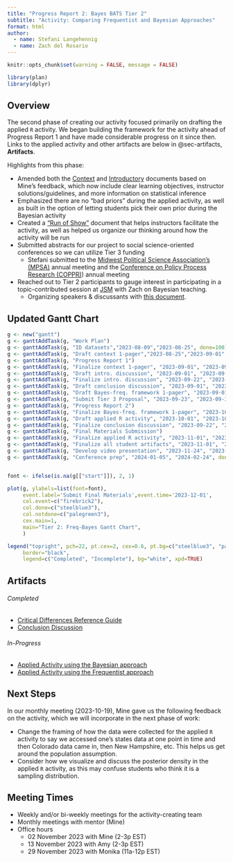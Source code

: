 ```yaml
---
title: "Progress Report 2: Bayes BATS Tier 2"
subtitle: "Activity: Comparing Frequentist and Bayesian Approaches"
format: html
author: 
  - name: Stefani Langehennig
  - name: Zach del Rosario
---
```


```r
knitr::opts_chunk$set(warning = FALSE, message = FALSE)

library(plan)
library(dplyr)
```

## Overview
The second phase of creating our activity focused primarily on drafting the applied `R` activity. We began building the framework for the activity ahead of Progress Report 1 and have made considerable progress on it since then. Links to the applied activity and other artifacts are below in @sec-artifacts, **Artifacts**.

Highlights from this phase:

- Amended both the [Context](https://github.com/bayes-bats/tier2-freq-bayes/blob/main/development/00-context-main.qmd) and [Introductory](https://github.com/bayes-bats/tier2-freq-bayes/blob/main/development/01-introduction-main.qmd) documents based on Mine's feedback, which now include clear learning objectives, instructor solutions/guidelines, and more information on statistical inference
- Emphasized there are no "bad priors" during the applied activity, as well as built in the option of letting students pick their own prior during the Bayesian activity
- Created a ["Run of Show"](https://github.com/bayes-bats/tier2-freq-bayes/blob/main/development/run-of-show.md) document that helps instructors facilitate the activity, as well as helped us organize our thinking around how the activity will be run
- Submitted abstracts for our project to social science-oriented conferences so we can utilize Tier 3 funding 
  - Stefani submitted to the [Midwest Political Science Association's (MPSA)](https://www.mpsanet.org/) annual meeting and the [Conference on Policy Process Research (COPPR)](https://policyprocessresearch.org/about/)) annual meeting
- Reached out to Tier 2 participants to gauge interest in participating in a topic-contributed session at [JSM](https://ww2.amstat.org/meetings/jsm/2024/) with Zach on Bayesian teaching.
  - Organizing speakers & discussants with [this document](https://docs.google.com/document/d/17D3WhugPz_rITEY9bIY-YSAYVZ9ih0vp5-qclGbLOU0/edit#heading=h.cjyhxefq76rw).


## Updated Gantt Chart

```r
g <- new("gantt")
g <- ganttAddTask(g, "Work Plan")
g <- ganttAddTask(g, "ID datasets","2023-08-09","2023-08-25", done=100)
g <- ganttAddTask(g, "Draft context 1-pager","2023-08-25","2023-09-01",done=100)
g <- ganttAddTask(g, "Progress Report 1")
g <- ganttAddTask(g, "Finalize context 1-pager", "2023-09-01", "2023-09-30", done=100)
g <- ganttAddTask(g, "Draft intro. discussion", "2023-09-01", "2023-09-22", done=100)
g <- ganttAddTask(g, "Finalize intro. discussion", "2023-09-22", "2023-09-30", done=100)
g <- ganttAddTask(g, "Draft conclusion discussion", "2023-09-01", "2023-09-22", done=60)
g <- ganttAddTask(g, "Draft Bayes-freq. framework 1-pager", "2023-09-01", "2023-09-30", done=100)
g <- ganttAddTask(g, "Submit Tier 3 Proposal", "2023-09-23", "2023-09-30", done=100)
g <- ganttAddTask(g, "Progress Report 2")
g <- ganttAddTask(g, "Finalize Bayes-freq. framework 1-pager", "2023-10-01", "2023-10-20", done=50)
g <- ganttAddTask(g, "Draft applied R activity", "2023-10-01", "2023-10-31", done=85)
g <- ganttAddTask(g, "Finalize conclusion discussion", "2023-09-22", "2023-09-30", done=25)
g <- ganttAddTask(g, "Final Materials Submission")
g <- ganttAddTask(g, "Finalize applied R activity", "2023-11-01", "2023-11-24", done=0)
g <- ganttAddTask(g, "Finalize all student artifacts", "2023-11-01", "2023-11-24", done=0)
g <- ganttAddTask(g, "Develop video presentation", "2023-11-24", "2023-11-30", done=0)
g <- ganttAddTask(g, "Conference prep", "2024-01-05", "2024-02-24", done=0)


font <- ifelse(is.na(g[["start"]]), 2, 1)

plot(g, ylabels=list(font=font),
     event.label='Submit Final Materials',event.time='2023-12-01',
     col.event=c("firebrick2"),
     col.done=c("steelblue3"),
     col.notdone=c("palegreen3"),
     cex.main=1,
     main="Tier 2: Freq-Bayes Gantt Chart",
     )

legend("topright", pch=22, pt.cex=2, cex=0.6, pt.bg=c("steelblue3", "palegreen3"),
     border="black",
     legend=c("Completed", "Incomplete"), bg="white", xpd=TRUE)

```

## Artifacts {#sec-artifacts}

###### Completed
* [Critical Differences Reference Guide](https://github.com/bayes-bats/tier2-freq-bayes/blob/main/development/03-one-pager-main.qmd)
* [Conclusion Discussion](https://github.com/bayes-bats/tier2-freq-bayes/blob/main/development/04-conclusion-main.qmd)

###### In-Progress
* [Applied Activity using the Bayesian approach](https://github.com/bayes-bats/tier2-freq-bayes/blob/main/development/02b-activity-bayes-main.qmd)
* [Applied Activity using the Frequentist approach](https://github.com/bayes-bats/tier2-freq-bayes/blob/main/development/02a-activity-freq-main.qmd)

## Next Steps


In our monthly meeting (2023-10-19), Mine gave us the following feedback on the activity, which we will incorporate in the next phase of work:

- Change the framing of how the data were collected for the applied `R` activity to say we accessed one's states data at one point in time and then Colorado data came in, then New Hampshire, etc. This helps us get around the population assumption.
- Consider how we visualize and discuss the posterior density in the applied `R` activity, as this may confuse students who think it is a sampling distribution.


## Meeting Times
-   Weekly and/or bi-weekly meetings for the activity-creating team
-   Monthly meetings with mentor (Mine)
-   Office hours
    -   02 November 2023 with Mine (2-3p EST)
    -   13 November 2023 with Amy (2-3p EST)
    -   29 November 2023 with Monika (11a-12p EST)

